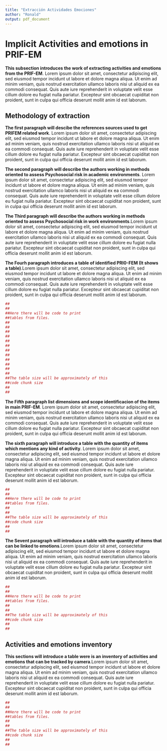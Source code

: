 ```yaml
---
title: "Extracción Actividades Emociones"
author: "Ronald"
output: pdf_document
---
```


# Implicit Activities and emotions in PRIF-EM

**This subsection introduces the work of extracting activities and emotions from the PRIF-EM**. Lorem ipsum dolor sit amet, consectetur adipiscing elit, sed eiusmod tempor incidunt ut labore et dolore magna aliqua. Ut enim ad minim veniam, quis nostrud exercitation ullamco laboris nisi ut aliquid ex ea commodi consequat. Quis aute iure reprehenderit in voluptate velit esse cillum dolore eu fugiat nulla pariatur. Excepteur sint obcaecat cupiditat non proident, sunt in culpa qui officia deserunt mollit anim id est laborum. 

## Methodology of extraction

**The first paragraph will descibe the references sources used to get PRIFEM related work**. Lorem ipsum dolor sit amet, consectetur adipiscing elit, sed eiusmod tempor incidunt ut labore et dolore magna aliqua. Ut enim ad minim veniam, quis nostrud exercitation ullamco laboris nisi ut aliquid ex ea commodi consequat. Quis aute iure reprehenderit in voluptate velit esse cillum dolore eu fugiat nulla pariatur. Excepteur sint obcaecat cupiditat non proident, sunt in culpa qui officia deserunt mollit anim id est laborum.

**The second paragraph will describe the authors working in methods oriented to assess Psychosocial risk in academic environments**. Lorem ipsum dolor sit amet, consectetur adipiscing elit, sed eiusmod tempor incidunt ut labore et dolore magna aliqua. Ut enim ad minim veniam, quis nostrud exercitation ullamco laboris nisi ut aliquid ex ea commodi consequat. Quis aute iure reprehenderit in voluptate velit esse cillum dolore eu fugiat nulla pariatur. Excepteur sint obcaecat cupiditat non proident, sunt in culpa qui officia deserunt mollit anim id est laborum.

**The Third paragraph will describe the authors working in methods oriented to assess Psychosocial risk in work environments**.Lorem ipsum dolor sit amet, consectetur adipiscing elit, sed eiusmod tempor incidunt ut labore et dolore magna aliqua. Ut enim ad minim veniam, quis nostrud exercitation ullamco laboris nisi ut aliquid ex ea commodi consequat. Quis aute iure reprehenderit in voluptate velit esse cillum dolore eu fugiat nulla pariatur. Excepteur sint obcaecat cupiditat non proident, sunt in culpa qui officia deserunt mollit anim id est laborum.

**The Fourh paragraph introduces a table of identified PRI0-FEM (It shows a table)**.Lorem ipsum dolor sit amet, consectetur adipiscing elit, sed eiusmod tempor incidunt ut labore et dolore magna aliqua. Ut enim ad minim veniam, quis nostrud exercitation ullamco laboris nisi ut aliquid ex ea commodi consequat. Quis aute iure reprehenderit in voluptate velit esse cillum dolore eu fugiat nulla pariatur. Excepteur sint obcaecat cupiditat non proident, sunt in culpa qui officia deserunt mollit anim id est laborum.

```r
##
##
##Here there will be code to print
##tables from files.
##
##
##
##
##
##
##
##
##
##
##
##
##The table size will be approximately of this 
##code chunk size
##
##
```

**The Fifth paragraph list dimensions and scope identificacion of the items in main PRIF-EM**. Lorem ipsum dolor sit amet, consectetur adipiscing elit, sed eiusmod tempor incidunt ut labore et dolore magna aliqua. Ut enim ad minim veniam, quis nostrud exercitation ullamco laboris nisi ut aliquid ex ea commodi consequat. Quis aute iure reprehenderit in voluptate velit esse cillum dolore eu fugiat nulla pariatur. Excepteur sint obcaecat cupiditat non proident, sunt in culpa qui officia deserunt mollit anim id est laborum.

**The sixth paragraph will introduce a table with the quantity of items which mentions any kind of activity**. Lorem ipsum dolor sit amet, consectetur adipiscing elit, sed eiusmod tempor incidunt ut labore et dolore magna aliqua. Ut enim ad minim veniam, quis nostrud exercitation ullamco laboris nisi ut aliquid ex ea commodi consequat. Quis aute iure reprehenderit in voluptate velit esse cillum dolore eu fugiat nulla pariatur. Excepteur sint obcaecat cupiditat non proident, sunt in culpa qui officia deserunt mollit anim id est laborum.

```r
##
##
##Here there will be code to print
##tables from files.
##
##
##The table size will be approximately of this 
##code chunk size
##
##
```

**The Sevent paragraph will introduce a table with the quantity of items that can be linked to emotions**.Lorem ipsum dolor sit amet, consectetur adipiscing elit, sed eiusmod tempor incidunt ut labore et dolore magna aliqua. Ut enim ad minim veniam, quis nostrud exercitation ullamco laboris nisi ut aliquid ex ea commodi consequat. Quis aute iure reprehenderit in voluptate velit esse cillum dolore eu fugiat nulla pariatur. Excepteur sint obcaecat cupiditat non proident, sunt in culpa qui officia deserunt mollit anim id est laborum.

```r
##
##
##Here there will be code to print
##tables from files.
##
##
##The table size will be approximately of this 
##code chunk size
##
##
```

## Activities and emotions inventory

**This sections will introduce a table were is an inventory of activities and emotions that can be tracked by camera**.Lorem ipsum dolor sit amet, consectetur adipiscing elit, sed eiusmod tempor incidunt ut labore et dolore magna aliqua. Ut enim ad minim veniam, quis nostrud exercitation ullamco laboris nisi ut aliquid ex ea commodi consequat. Quis aute iure reprehenderit in voluptate velit esse cillum dolore eu fugiat nulla pariatur. Excepteur sint obcaecat cupiditat non proident, sunt in culpa qui officia deserunt mollit anim id est laborum.

```r
##
##
##Here there will be code to print
##tables from files.
##
##
##The table size will be approximately of this 
##code chunk size
##
##
```
